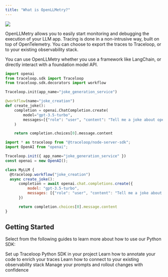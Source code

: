 ```yaml
---
title: "What is OpenLLMetry?"
---
```


<Frame>
  <img src="/img/trace.png" />
</Frame>

OpenLLMetry allows you to easily start monitoring and debugging the execution of your LLM app.
Tracing is done in a non-intrusive way, built on top of OpenTelemetry.
You can choose to export the traces to Traceloop, or to your existing observability stack.

<Tip>
  You can use OpenLLMetry whether you use a framework like LangChain, or
  directly interact with a foundation model API.
</Tip>

<CodeGroup>

```python Python
import openai
from traceloop.sdk import Traceloop
from traceloop.sdk.decorators import workflow

Traceloop.init(app_name="joke_generation_service")

@workflow(name="joke_creation")
def create_joke():
    completion = openai.ChatCompletion.create(
        model="gpt-3.5-turbo",
        messages=[{"role": "user", "content": "Tell me a joke about opentelemetry"}],
    )

    return completion.choices[0].message.content
```

```js Typescript
import * as traceloop from "@traceloop/node-server-sdk";
import OpenAI from "openai";

Traceloop.init({ app_name="joke_generation_service" })
const openai = new OpenAI();

class MyLLM {
  @traceloop.workflow("joke_creation")
  async create_joke():
      completion = await openai.chat.completions.create({
          model: "gpt-3.5-turbo",
          messages: [{"role": "user", "content": "Tell me a joke about opentelemetry"}],
      })

      return completion.choices[0].message.content
}
```

</CodeGroup>

## Getting Started

Select from the following guides to learn more about how to use our Python SDK:

<CardGroup>
  <Card
    title="Getting Started"
    icon="bars-staggered"
    href="/openllmetry/getting-started"
  >
    Set up Traceloop Python SDK in your project
  </Card>
  <Card title="Decorators" icon="code" href="/openllmetry/decorators">
    Learn how to annotate your code to enrich your traces
  </Card>
  <Card title="Exporting" icon="share" href="/openllmetry/exporting">
    Learn how to connect to your existing observability stack
  </Card>
  <Card
    title="Prompt Management"
    icon="gear-complex-code"
    href="/openllmetry/prompts"
  >
    Manage your prompts and rollout changes with confidence
  </Card>
</CardGroup>
